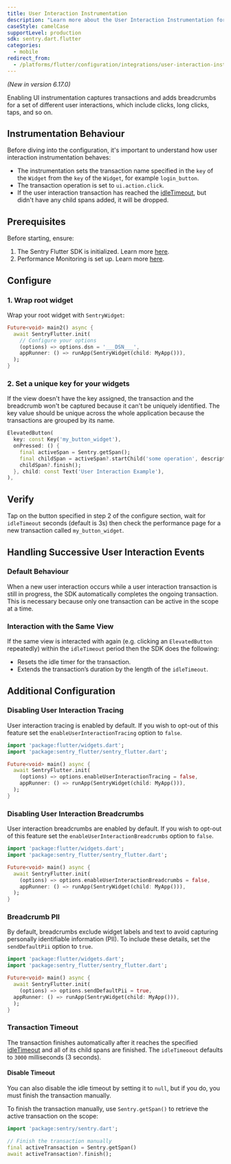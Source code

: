 ```yaml
---
title: User Interaction Instrumentation
description: "Learn more about the User Interaction Instrumentation for the Flutter SDK."
caseStyle: camelCase
supportLevel: production
sdk: sentry.dart.flutter
categories:
  - mobile
redirect_from:
  - /platforms/flutter/configuration/integrations/user-interaction-instrumentation/
---
```


_(New in version 6.17.0)_

Enabling UI instrumentation captures transactions and adds breadcrumbs for a set of different user interactions, which include clicks, long clicks, taps, and so on.

## Instrumentation Behaviour

Before diving into the configuration, it's important to understand how user interaction instrumentation behaves:

- The instrumentation sets the transaction name specified in the `key` of the `Widget` from the `key` of the `Widget`, for example `login_button`.
- The transaction operation is set to `ui.action.click`.
- If the user interaction transaction has reached the [idleTimeout](/platforms/flutter/configuration/options/#idle-timeout), but didn't have any child spans added, it will be dropped.

## Prerequisites

Before starting, ensure:

1. The Sentry Flutter SDK is initialized. Learn more [here](/platforms/flutter/#configure).
2. Performance Monitoring is set up. Learn more [here](/platforms/flutter/performance/).

## Configure

### 1. Wrap root widget

Wrap your root widget with `SentryWidget`:

```dart
Future<void> main2() async {
  await SentryFlutter.init(
    // Configure your options
    (options) => options.dsn = '___DSN___',
    appRunner: () => runApp(SentryWidget(child: MyApp())),
  );
}
```

### 2. Set a unique key for your widgets

If the view doesn't have the key assigned, the transaction and the breadcrumb won't be captured because it can't be uniquely identified.
The key value should be unique across the whole application because the transactions are grouped by its name.

```dart
ElevatedButton(
  key: const Key('my_button_widget'),
  onPressed: () {
    final activeSpan = Sentry.getSpan();
    final childSpan = activeSpan?.startChild('some operation', description: 'some description');
    childSpan?.finish();
  }, child: const Text('User Interaction Example'),
),
```

## Verify

Tap on the button specified in step 2 of the configure section, wait for `idleTimeout` seconds (default is 3s) then check the performance page for a new transaction called `my_button_widget`.

## Handling Successive User Interaction Events

### Default Behaviour

When a new user interaction occurs while a user interaction transaction is still in progress, the SDK automatically completes the ongoing transaction.
This is necessary because only one transaction can be active in the scope at a time.

### Interaction with the Same View

If the same view is interacted with again (e.g. clicking an `ElevatedButton` repeatedly) within the `idleTimeout` period then the SDK does the following:

- Resets the idle timer for the transaction.
- Extends the transaction’s duration by the length of the `idleTimeout`.

## Additional Configuration

### Disabling User Interaction Tracing

User interaction tracing is enabled by default.
If you wish to opt-out of this feature set the `enableUserInteractionTracing` option to `false`.

```dart
import 'package:flutter/widgets.dart';
import 'package:sentry_flutter/sentry_flutter.dart';

Future<void> main() async {
  await SentryFlutter.init(
    (options) => options.enableUserInteractionTracing = false,
    appRunner: () => runApp(SentryWidget(child: MyApp())),
  );
}
```

### Disabling User Interaction Breadcrumbs

User interaction breadcrumbs are enabled by default.
If you wish to opt-out of this feature set the `enableUserInteractionBreadcrumbs` option to `false`.

```dart
import 'package:flutter/widgets.dart';
import 'package:sentry_flutter/sentry_flutter.dart';

Future<void> main() async {
  await SentryFlutter.init(
    (options) => options.enableUserInteractionBreadcrumbs = false,
    appRunner: () => runApp(SentryWidget(child: MyApp())),
  );
}
```

### Breadcrumb PII

By default, breadcrumbs exclude widget labels and text to avoid capturing personally identifiable information (PII).
To include these details, set the `sendDefaultPii` option to `true`.

```dart
import 'package:flutter/widgets.dart';
import 'package:sentry_flutter/sentry_flutter.dart';

Future<void> main() async {
  await SentryFlutter.init(
    (options) => options.sendDefaultPii = true,
  appRunner: () => runApp(SentryWidget(child: MyApp())),
  );
}
```

### Transaction Timeout

The transaction finishes automatically after it reaches the specified [idleTimeout](/platforms/flutter/configuration/options/#idle-timeout) and all of its child spans are finished.
The `idleTimeoout` defaults to `3000` milliseconds (3 seconds).

#### Disable Timeout

You can also disable the idle timeout by setting it to `null`, but if you do, you must finish the transaction manually.

To finish the transaction manually, use `Sentry.getSpan()` to retrieve the active transaction on the scope:

```dart
import 'package:sentry/sentry.dart';

// Finish the transaction manually
final activeTransaction = Sentry.getSpan()
await activeTransaction?.finish();
```
